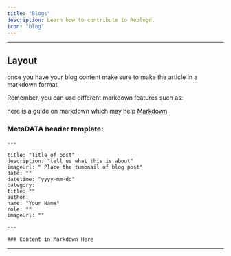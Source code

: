```yaml
---
title: "Blogs"
description: Learn how to contribute to Reblogd.
icon: "blog"
---
```


---

## Layout

once you have your blog content make sure to make the article in a markdown format

Remember, you can use different markdown features such as:

here is a guide on markdown which may help [Markdown](https://www.markdownguide.org/basic-syntax/)

### MetaDATA header template:

```
---

title: "Title of post"
description: "tell us what this is about"
imageUrl: " Place the tumbnail of blog post"
date: ""
datetime: "yyyy-mm-dd"
category:
title: ""
author:
name: "Your Name"
role: ""
imageUrl: ""

---

### Content in Markdown Here

```

---
